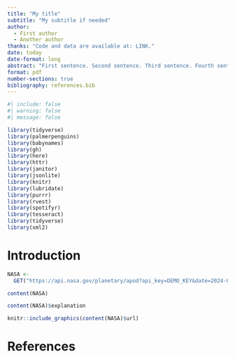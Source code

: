 ```yaml
---
title: "My title"
subtitle: "My subtitle if needed"
author: 
  - First author
  - Another author
thanks: "Code and data are available at: LINK."
date: today
date-format: long
abstract: "First sentence. Second sentence. Third sentence. Fourth sentence."
format: pdf
number-sections: true
bibliography: references.bib
---
```


```r
#| include: false
#| warning: false
#| message: false

library(tidyverse)
library(palmerpenguins)
library(babynames)
library(gh)
library(here)
library(httr)
library(janitor)
library(jsonlite)
library(knitr)
library(lubridate)
library(purrr)
library(rvest)
library(spotifyr)
library(tesseract)
library(tidyverse)
library(xml2)
```


# Introduction
```r
NASA <-
  GET("https://api.nasa.gov/planetary/apod?api_key=DEMO_KEY&date=2024-02-29")

content(NASA)

content(NASA)$explanation

knitr::include_graphics(content(NASA)$url)
```


# References


